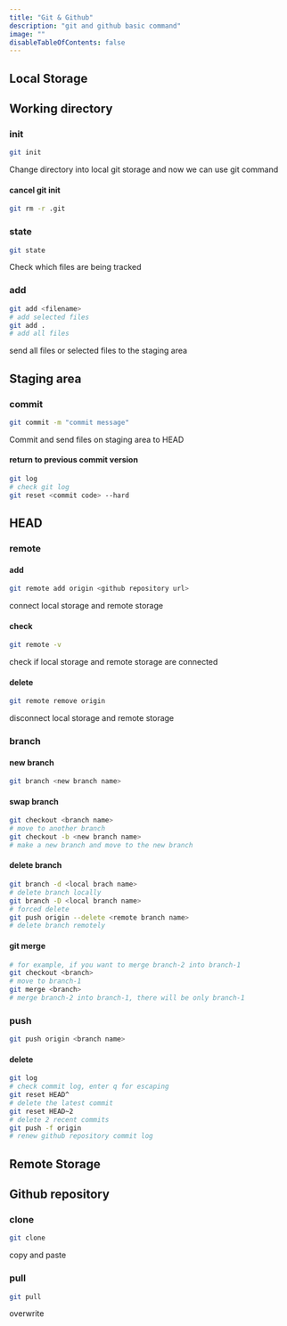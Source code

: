 ```yaml
---
title: "Git & Github"
description: "git and github basic command"
image: ""
disableTableOfContents: false
---
```


## Local Storage

## Working directory

### init

```bash
git init
```

Change directory into local git storage
and now we can use git command

#### cancel git init

```bash
git rm -r .git
```

### state

```bash
git state
```

Check which files are being tracked

### add

```bash
git add <filename>
# add selected files
git add .
# add all files
```

send all files or selected files to the staging area

## Staging area

### commit

```bash
git commit -m "commit message"
```

Commit and send files on staging area to HEAD

#### return to previous commit version

```bash
git log
# check git log
git reset <commit code> --hard
```

## HEAD

### remote

#### add

```bash
git remote add origin <github repository url>
```

connect local storage and remote storage

#### check

```bash
git remote -v
```

check if local storage and remote storage are connected

#### delete

```bash
git remote remove origin
```

disconnect local storage and remote storage

### branch

#### new branch

```bash
git branch <new branch name>
```

#### swap branch

```bash
git checkout <branch name>
# move to another branch
git checkout -b <new branch name>
# make a new branch and move to the new branch
```

#### delete branch

```bash
git branch -d <local brach name>
# delete branch locally
git branch -D <local branch name>
# forced delete
git push origin --delete <remote branch name>
# delete branch remotely
```

#### git merge

```bash
# for example, if you want to merge branch-2 into branch-1
git checkout <branch>
# move to branch-1
git merge <branch>
# merge branch-2 into branch-1, there will be only branch-1
```

### push

```bash
git push origin <branch name>
```

#### delete

```bash
git log
# check commit log, enter q for escaping
git reset HEAD^
# delete the latest commit
git reset HEAD~2
# delete 2 recent commits
git push -f origin
# renew github repository commit log
```

## Remote Storage

## Github repository

### clone

```bash
git clone
```

copy and paste

### pull

```bash
git pull
```

overwrite
